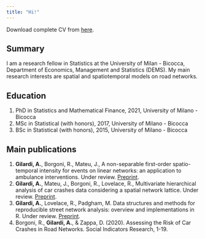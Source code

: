 ```yaml
---
title: "Hi!"
---
```


Download complete CV from [here](https://github.com/agila5/cv/raw/master/gilardi_cv.pdf). 

## Summary

I am a research fellow in Statistics at the University of Milan - Bicocca, Department of Economics, Management and Statistics (DEMS). 
My main research interests are spatial and spatiotemporal models on road networks.

## Education

1. PhD in Statistics and Mathematical Finance, 2021, University of Milano - Bicocca
2. MSc in Statistical (with honors), 2017, University of Milano - Bicocca
3. BSc in Statistical (with honors), 2015, University of Milano - Bicocca

## Main publications

1. **Gilardi, A.**, Borgoni, R., Mateu, J., A non-separable first-order spatio-temporal intensity for events on linear networks: an application to ambulance interventions. Under review. [Preprint](https://arxiv.org/abs/2106.00457).
1. **Gilardi, A.**, Mateu, J., Borgoni, R., Lovelace, R., Multivariate hierarchical analysis of car crashes data considering a spatial network lattice. Under review. [Preprint](https://arxiv.org/abs/2011.12595). 
1. **Gilardi, A.**, Lovelace, R., Padgham, M. Data structures and methods for reproducible street network analysis: overview and implementations in R. Under review. [Preprint](https://osf.io/78yub).
1. Borgoni, R., **Gilardi, A.**, & Zappa, D. (2020). Assessing the Risk of Car Crashes in Road Networks. Social Indicators Research, 1-19.

<!-- ## Projects -->

<!-- TODO -->
